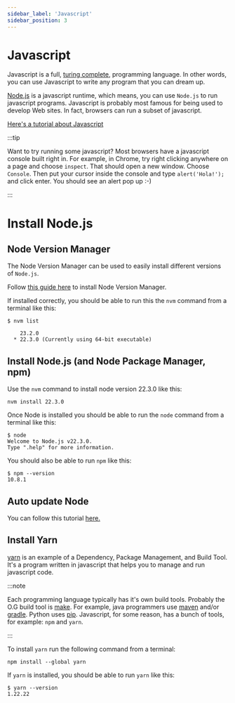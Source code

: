```yaml
---
sidebar_label: 'Javascript'
sidebar_position: 3
---
```


# Javascript

Javascript is a full, [turing complete](https://simple.wikipedia.org/wiki/Turing_complete), programming language. In other words, you can use Javascript to write any program that you can dream up. 

[Node.js](https://nodejs.org) is a javascript runtime, which means, you can use `Node.js` to run javascript programs. Javascript is probably most famous for being used to develop Web sites. In fact, browsers can run a subset of javascript.

[Here's a tutorial about Javascript](https://www.w3schools.com/js/)

:::tip

Want to try running some javascript? Most browsers have a javascript console built right in. For example, in Chrome, try right clicking anywhere on a page and choose `inspect`. That should open a new window. Choose `Console`. Then put your cursor inside the console and type `alert('Hola!');` and click enter. You should see an alert pop up :-) 

:::

# Install Node.js

## Node Version Manager

The Node Version Manager can be used to easily install different versions of `Node.js`. 

Follow [this guide here](https://www.freecodecamp.org/news/node-version-manager-nvm-install-guide/) to install Node Version Manager. 

If installed correctly, you should be able to run this the `nvm` command from a terminal like this: 

```shell
$ nvm list

    23.2.0
  * 22.3.0 (Currently using 64-bit executable)
```

## Install Node.js (and Node Package Manager, npm)

Use the `nvm` command to install node version 22.3.0 like this: 

```shell
nvm install 22.3.0
```

Once Node is installed you should be able to run the `node` command from a terminal like this: 

```shell
$ node
Welcome to Node.js v22.3.0.
Type ".help" for more information.
```

You should also be able to run `npm` like this: 

```shell
$ npm --version
10.8.1

```

## Auto update Node

You can follow this tutorial <a href="https://github.com/Liveeee7219/Update-Node">here.</a>

## Install Yarn

[yarn](https://classic.yarnpkg.com/) is an example of a Dependency, Package Management, and Build Tool. It's a program written in javascript that helps you to manage and run javascript code.

:::note

Each programming language typically has it's own build tools. Probably the O.G build tool is [make](https://www.gnu.org/software/make/). For example, java programmers use [maven](https://maven.apache.org/) and/or [gradle](https://gradle.org/). Python uses [pip](https://packaging.python.org/). Javascript, for some reason, has a bunch of tools, for example: `npm` and `yarn`. 

:::

To install `yarn` run the following command from a terminal: 

```shell
npm install --global yarn
```

If `yarn` is installed, you should be able to run `yarn` like this: 

```shell
$ yarn --version
1.22.22
```
